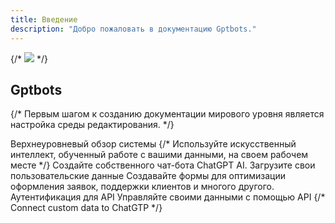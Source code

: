 ```yaml
---
title: Введение
description: "Добро пожаловать в документацию Gptbots."
---
```


{/* <img src="/images/banner.png" /> */}

## Gptbots

{/* Первым шагом к созданию документации мирового уровня является настройка среды редактирования. */}

<CardGroup cols={2}>
  <Card title="Платформа" icon="gallery-thumbnails" href="/platform">
    Верхнеуровневый обзор системы
  </Card>
  {/* <Card title="Приложения" icon="wand-magic-sparkles" href="/apps/introduction">
    Используйте искусственный интеллект, обученный работе с вашими данными, на своем рабочем месте
  </Card> */}

  <Card title="Агенты" icon="hat-wizard" href="/agent">
    Создайте собственного чат-бота ChatGPT AI.
  </Card>
  <Card title="Хранилища данных" icon="hat-wizard" href="/datastore">
    Загрузите свои пользовательские данные
  </Card>
  <Card title="Формы" icon="table-list" href="/form">
    Создавайте формы для оптимизации оформления заявок, поддержки клиентов и многого другого.
  </Card>
  <Card
    title="Аутентификация"
    icon="fingerprint"
    href="/api-reference/authentication"
  >
    Аутентификация для API
  </Card>
  <Card title="API Endpoints" icon="code" href="/api-reference/endpoint">
    Управляйте своими данными с помощью API
  </Card>
  {/* <Card
    title="ChatGPT Plugin"
    icon="puzzle-piece-simple"
    href="/integrations/chatgpt-plugin"
  >
    Connect custom data to ChatGTP
  </Card> */}
</CardGroup>
